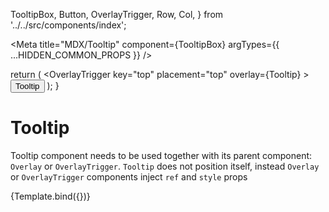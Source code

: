   TooltipBox,
  Button,
  OverlayTrigger,
  Row,
  Col,
} from '../../src/components/index';

<Meta
  title="MDX/Tooltip"
  component={TooltipBox}
  argTypes={{ ...HIDDEN_COMMON_PROPS }}
/>

  return (
    <Row>
      <Col>
        <OverlayTrigger
          key="top"
          placement="top"
          overlay={<TooltipBox>Tooltip</TooltipBox>}
        >
          <Button variant="secondary">Tooltip</Button>
        </OverlayTrigger>
      </Col>
    </Row>
  );
}

# Tooltip

Tooltip component needs to be used together with its parent component: `Overlay` or `OverlayTrigger`.
`Tooltip` does not position itself, instead `Overlay` or `OverlayTrigger` components inject `ref` and `style` props


<Canvas>
  <Story name="Default">{Template.bind({})}</Story> 
</Canvas>

<ArgsTable story="Default" />

